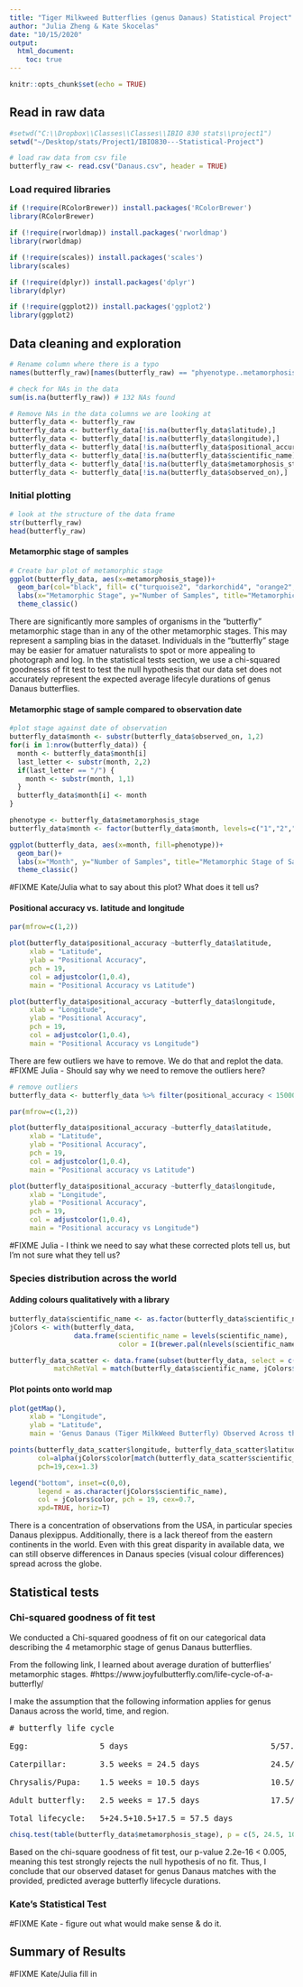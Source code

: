 ```yaml
---
title: "Tiger Milkweed Butterflies (genus Danaus) Statistical Project"
author: "Julia Zheng & Kate Skocelas"
date: "10/15/2020"
output:  
  html_document:
    toc: true
---
```


```r
knitr::opts_chunk$set(echo = TRUE)
```

## Read in raw data
```r
#setwd("C:\\Dropbox\\Classes\\Classes\\IBIO 830 stats\\project1")
setwd("~/Desktop/stats/Project1/IBIO830---Statistical-Project")

# load raw data from csv file
butterfly_raw <- read.csv("Danaus.csv", header = TRUE)
```

### Load required libraries
```r
if (!require(RColorBrewer)) install.packages('RColorBrewer')
library(RColorBrewer)

if (!require(rworldmap)) install.packages('rworldmap')
library(rworldmap)

if (!require(scales)) install.packages('scales')
library(scales)

if (!require(dplyr)) install.packages('dplyr')
library(dplyr)

if (!require(ggplot2)) install.packages('ggplot2')
library(ggplot2)
```


## Data cleaning and exploration

```r

# Rename column where there is a typo 
names(butterfly_raw)[names(butterfly_raw) == "phyenotype..metamorphosis.stage."] <- "metamorphosis_stage"

# check for NAs in the data
sum(is.na(butterfly_raw)) # 132 NAs found 

# Remove NAs in the data columns we are looking at
butterfly_data <- butterfly_raw
butterfly_data <- butterfly_data[!is.na(butterfly_data$latitude),]
butterfly_data <- butterfly_data[!is.na(butterfly_data$longitude),]
butterfly_data <- butterfly_data[!is.na(butterfly_data$positional_accuracy),]
butterfly_data <- butterfly_data[!is.na(butterfly_data$scientific_name),]
butterfly_data <- butterfly_data[!is.na(butterfly_data$metamorphosis_stage),]
butterfly_data <- butterfly_data[!is.na(butterfly_data$observed_on),]
```

### Initial plotting
```r
# look at the structure of the data frame
str(butterfly_raw)
head(butterfly_raw)
```

#### Metamorphic stage of samples
```r
# Create bar plot of metamorphic stage
ggplot(butterfly_data, aes(x=metamorphosis_stage))+
  geom_bar(col="black", fill= c("turquoise2", "darkorchid4", "orange2", "red"))+
  labs(x="Metamorphic Stage", y="Number of Samples", title="Metamorphic Stage of Samples")+
  theme_classic()
```

There are significantly more samples of organisms in the "butterfly" metamorphic stage than in any of the other metamorphic stages. This may represent a sampling bias in the dataset. Individuals in the "butterfly" stage may be easier for amatuer naturalists to spot or more appealing to photograph and log. In the statistical tests section, we use a chi-squared goodnesss of fit test to test the null hypothesis that our data set does not accurately represent the expected average lifecyle durations of genus Danaus butterflies.

#### Metamorphic stage of sample compared to observation date
```r

#plot stage against date of observation
butterfly_data$month <- substr(butterfly_data$observed_on, 1,2)
for(i in 1:nrow(butterfly_data)) {
  month <- butterfly_data$month[i]
  last_letter <- substr(month, 2,2)
  if(last_letter == "/") {
    month <- substr(month, 1,1)
  }
  butterfly_data$month[i] <- month
}

phenotype <- butterfly_data$metamorphosis_stage
butterfly_data$month <- factor(butterfly_data$month, levels=c("1","2","3","4","5","6","7","8","9","10","11","12"))

ggplot(butterfly_data, aes(x=month, fill=phenotype))+
  geom_bar()+
  labs(x="Month", y="Number of Samples", title="Metamorphic Stage of Samples by Month Observed")+
  theme_classic()
```

#FIXME Kate/Julia what to say about this plot? What does it tell us?

#### Positional accuracy vs. latitude and longitude
```r

par(mfrow=c(1,2))

plot(butterfly_data$positional_accuracy ~butterfly_data$latitude, 
     xlab = "Latitude", 
     ylab = "Positional Accuracy", 
     pch = 19, 
     col = adjustcolor(1,0.4),
     main = "Positional Accuracy vs Latitude")

plot(butterfly_data$positional_accuracy ~butterfly_data$longitude, 
     xlab = "Longitude", 
     ylab = "Positional Accuracy", 
     pch = 19, 
     col = adjustcolor(1,0.4),
     main = "Positional Accuracy vs Longitude")

```

There are few outliers we have to remove. We do that and replot the data.
#FIXME Julia - Should say why we need to remove the outliers here? 

```r

# remove outliers
butterfly_data <- butterfly_data %>% filter(positional_accuracy < 15000)

par(mfrow=c(1,2))

plot(butterfly_data$positional_accuracy ~butterfly_data$latitude, 
     xlab = "Latitude", 
     ylab = "Positional Accuracy", 
     pch = 19, 
     col = adjustcolor(1,0.4),
     main = "Positional accuracy vs Latitude")

plot(butterfly_data$positional_accuracy ~butterfly_data$longitude, 
     xlab = "Longitude", 
     ylab = "Positional Accuracy", 
     pch = 19, 
     col = adjustcolor(1,0.4),
     main = "Positional accuracy vs Longitude")
```

#FIXME Julia - I think we need to say what these corrected plots tell us, but I'm not sure what they tell us?


### Species distribution across the world

#### Adding colours qualitatively with a library
```r
butterfly_data$scientific_name <- as.factor(butterfly_data$scientific_name)
jColors <- with(butterfly_data,
                data.frame(scientific_name = levels(scientific_name),
                           color = I(brewer.pal(nlevels(scientific_name), name = 'Accent'))))

butterfly_data_scatter <- data.frame(subset(butterfly_data, select = c(latitude, longitude, scientific_name)),
           matchRetVal = match(butterfly_data$scientific_name, jColors$scientific_name))
```

#### Plot points onto world map
```r

plot(getMap(), 
     xlab = "Longitude",     
     ylab = "Latitude",     
     main = 'Genus Danaus (Tiger MilkWeed Butterfly) Observed Across the World')

points(butterfly_data_scatter$longitude, butterfly_data_scatter$latitude, 
       col=alpha(jColors$color[match(butterfly_data_scatter$scientific_name, jColors$scientific_name)],0.4), 
       pch=19,cex=1.3)

legend("bottom", inset=c(0,0), 
       legend = as.character(jColors$scientific_name),
       col = jColors$color, pch = 19, cex=0.7,
       xpd=TRUE, horiz=T)
```

There is a concentration of observations from the USA, in particular species Danaus plexippus. 
Additionally, there is a lack thereof from the eastern continents in the world. 
Even with this great disparity in available data, we can still observe differences in Danaus species (visual colour differences) spread across the globe.

## Statistical tests
### Chi-squared goodness of fit test
We conducted a Chi-squared goodness of fit on our categorical data describing the 4 metamorphic stage of genus Danaus butterflies.

From the following link, I learned about average duration of butterflies' metamorphic stages. 
#https://www.joyfulbutterfly.com/life-cycle-of-a-butterfly/

I make the assumption that the following information applies for genus Danaus across the world, time, and region.
<pre>
# butterfly life cycle

Egg:               5 days                              5/57.5 = 0.08695652

Caterpillar:       3.5 weeks = 24.5 days               24.5/57.5 = 0.426087

Chrysalis/Pupa:    1.5 weeks = 10.5 days               10.5/57.5 = 0.1826087

Adult butterfly:   2.5 weeks = 17.5 days               17.5/57.5 = 0.3043478

Total lifecycle:   5+24.5+10.5+17.5 = 57.5 days
</pre>
```r
chisq.test(table(butterfly_data$metamorphosis_stage), p = c(5, 24.5, 10.5, 17.5)/57.5)
```
Based on the chi-square goodness of fit test, our p-value 2.2e-16 < 0.005, meaning this test strongly rejects the null hypothesis of no fit.
Thus, I conclude that our observed dataset for genus Danaus matches with the provided, predicted average butterfly lifecycle durations.

### Kate's Statistical Test
#FIXME Kate - figure out what would make sense & do it.

## Summary of Results
#FIXME Kate/Julia fill in 

